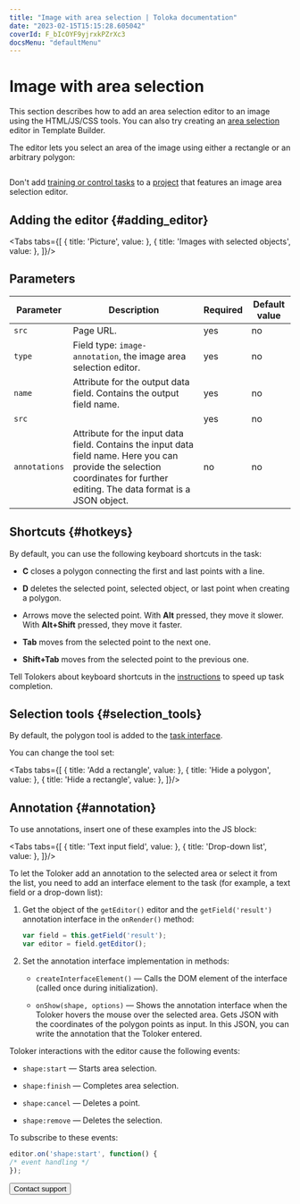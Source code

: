 ```yaml
---
title: "Image with area selection | Toloka documentation"
date: "2023-02-15T15:15:28.605042"
coverId: F_bIcOYF9yjrxkPZrXc3
docsMenu: "defaultMenu"
---
```



# Image with area selection

<Note mode="note" title="Note">

This section describes how to add an area selection editor to an image using the HTML/JS/CSS tools. You can also try creating an [area selection](/docs/template-builder/operations/select-areas) editor in Template Builder.

</Note>

The editor lets you select an area of the image using either a rectangle or an arbitrary polygon:

<Image width="490px" withBackground imageId="1675426547089" alt="" />

<Note mode="note" title="Note">

Don't add [training or control tasks](/docs/guide/pool) to a [project](/docs/glossary#project) that features an image area selection editor.

</Note>

## Adding the editor {#adding_editor}

<Tabs tabs={[
  { title: 'Picture', value: <ImageAnnotationList1/> },
  { title: 'Images with selected objects', value: <ImageAnnotationList2/> },
]}/>

## Parameters

**Parameter**|**Description**|**Required**|**Default value**
----- | ----- | ----- | -----
`src`| Page URL. | yes | no
`type`| Field type: `image-annotation`, the image area selection editor. | yes | no
`name`| Attribute for the output data field. Contains the output field name. | yes | no
`src`| <ImageAnnotationTable1/>| yes | no
`annotations`| Attribute for the input data field. Contains the input data field name. Here you can provide the selection coordinates for further editing. The data format is a JSON object. | no | no

## Shortcuts {#hotkeys}

By default, you can use the following keyboard shortcuts in the task:

- **C** closes a polygon connecting the first and last points with a line.

- **D** deletes the selected point, selected object, or last point when creating a polygon.

- Arrows move the selected point. With **Alt** pressed, they move it slower. With **Alt+Shift** pressed, they move it faster.

- **Tab** moves from the selected point to the next one.

- **Shift+Tab** moves from the selected point to the previous one.

Tell Tolokers about keyboard shortcuts in the [instructions](/docs/glossary#instructions) to speed up task completion.

## Selection tools {#selection_tools}

By default, the polygon tool is added to the [task interface](/docs/glossary#task-interface).

You can change the tool set:

<Tabs tabs={[
  { title: 'Add a rectangle', value: <ImageAnnotationList3/> },
  { title: 'Hide a polygon', value: <ImageAnnotationList4/> },
  { title: 'Hide a rectangle', value: <ImageAnnotationList5/> },
]}/>

## Annotation {#annotation}

To use annotations, insert one of these examples into the JS block:

<Tabs tabs={[
  { title: 'Text input field', value: <ImageAnnotationList6/> },
  { title: 'Drop-down list', value: <ImageAnnotationList7/> },
]}/>

<Cut title="Explanation of examples">

To let the Toloker add an annotation to the selected area or select it from the list, you need to add an interface element to the task (for example, a text field or a drop-down list):

1. Get the object of the `getEditor()` editor and the `getField('result')` annotation interface in the `onRender()` method:

    ```javascript
    var field = this.getField('result');
    var editor = field.getEditor();
    ```

1. Set the annotation interface implementation in methods:

    - `createInterfaceElement()` — Calls the DOM element of the interface (called once during initialization).

    - `onShow(shape, options)` — Shows the annotation interface when the Toloker hovers the mouse over the selected area. Gets JSON with the coordinates of the polygon points as input. In this JSON, you can write the annotation that the Toloker entered.

</Cut>

Toloker interactions with the editor cause the following events:

- `shape:start` — Starts area selection.

- `shape:finish` — Completes area selection.

- `shape:cancel` — Deletes a point.

- `shape:remove` — Deletes the selection.

To subscribe to these events:

```javascript
editor.on('shape:start', function() {
/* event handling */
});
```

<Button themeColor="light" view="default" size="l" type="link" url="/docs/guide/troubleshooting/support?form-source=guide-t-components-image-annotation">Contact support</Button>
